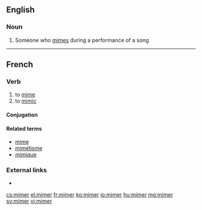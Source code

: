 ==English==

===Noun===
{{en-noun}}

# Someone who [[mime]]s during a performance of a song

----

==French==

===Verb===
{{fr-verb}}

# to [[mime]]
# to [[mimic]]

====Conjugation====
{{fr-conj-auto}}

====Related terms====
* [[mime#French|mime]]
* [[mimétisme]]
* [[mimique]]

===External links===
* {{R:TLFi}}

[[cs:mimer]]
[[el:mimer]]
[[fr:mimer]]
[[ko:mimer]]
[[io:mimer]]
[[hu:mimer]]
[[mg:mimer]]
[[sv:mimer]]
[[vi:mimer]]